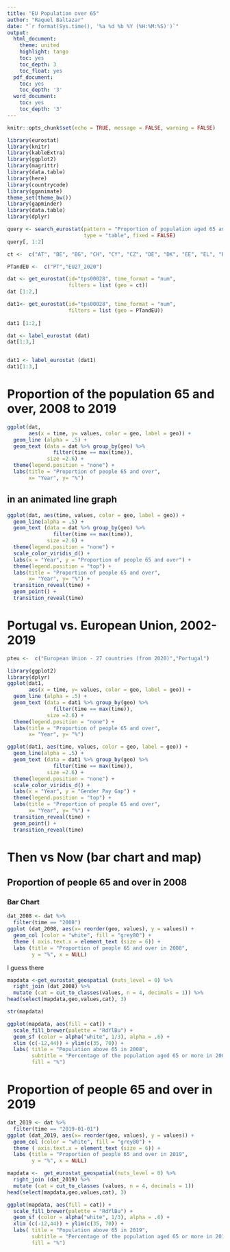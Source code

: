 ```yaml
---
title: "EU Population over 65"
author: "Raquel Baltazar"
date: "`r format(Sys.time(), '%a %d %b %Y (%H:%M:%S)')`"
output:
  html_document:
    theme: united
    highlight: tango
    toc: yes
    toc_depth: 3
    toc_float: yes
  pdf_document:
    toc: yes
    toc_depth: '3'
  word_document:
    toc: yes
    toc_depth: '3'
---
```


```r
knitr::opts_chunk$set(echo = TRUE, message = FALSE, warning = FALSE)
```


```r
library(eurostat)
library(knitr)
library(kableExtra)
library(ggplot2)
library(magrittr)
library(data.table)
library(here)
library(countrycode)
library(gganimate)
theme_set(theme_bw())
library(gapminder)
library(data.table)
library(dplyr)
```

```r

query <- search_eurostat(pattern = "Proportion of population aged 65 and over", 
                         type = "table", fixed = FALSE)
query[, 1:2]
```

```r

ct <-  c("AT", "BE", "BG", "CH", "CY", "CZ", "DE", "DK", "EE", "EL", "ES", "FI", "FR", "HR","HU", "IE", "IS", "IT", "LI", "LT","LU", "LV", "MT", "NL", "NO", "PL", "PT","RO", "SE", "SI", "SK", "UK")

PTandEU <-  c("PT","EU27_2020")
```

```r


dat <- get_eurostat(id="tps00028", time_format = "num", 
                    filters = list (geo = ct))
dat [1:2,]

dat1<- get_eurostat(id="tps00028", time_format = "num", 
                    filters = list (geo = PTandEU))
                    
dat1 [1:2,]

```


```r
dat <- label_eurostat (dat)
dat[1:3,]


dat1 <- label_eurostat (dat1)
dat1[1:3,]
```


# Proportion of the population 65 and over, 2008 to 2019

```r

ggplot(dat, 
       aes(x = time, y= values, color = geo, label = geo)) + 
  geom_line (alpha = .5) +
  geom_text (data = dat %>% group_by(geo) %>% 
               filter(time == max(time)),
             size =2.6) +
  theme(legend.position = "none") + 
  labs(title = "Proportion of people 65 and over",
       x= "Year", y= "%")
```

## in an animated line graph

```r

ggplot(dat, aes(time, values, color = geo, label = geo)) +
  geom_line(alpha = .5) +
  geom_text (data = dat %>% group_by(geo) %>% 
               filter(time == max(time)),
             size =2.6) +
  theme(legend.position = "none") + 
  scale_color_viridis_d() +
  labs(x = "Year", y = "Proportion of people 65 and over") +
  theme(legend.position = "top") + 
  labs(title = "Proportion of people 65 and over",
       x= "Year", y= "%") +
  transition_reveal(time) +
  geom_point() +
  transition_reveal(time)
```


# Portugal vs. European Union, 2002-2019

```r

pteu <-  c("European Union - 27 countries (from 2020)","Portugal")

library(ggplot2)
library(dplyr)
ggplot(dat1, 
       aes(x = time, y= values, color = geo, label = geo)) + 
  geom_line (alpha = .5) +
  geom_text (data = dat1 %>% group_by(geo) %>% 
               filter(time == max(time)),
             size =2.6) +
  theme(legend.position = "none") + 
  labs(title = "Proportion of people 65 and over",
       x= "Year", y= "%")
```



```r

ggplot(dat1, aes(time, values, color = geo, label = geo)) +
  geom_line(alpha = .5) +
  geom_text (data = dat1 %>% group_by(geo) %>% 
               filter(time == max(time)),
             size =2.6) +
  theme(legend.position = "none") + 
  scale_color_viridis_d() +
  labs(x = "Year", y = "Gender Pay Gap") +
  theme(legend.position = "top") + 
  labs(title = "Proportion of people 65 and over",
       x= "Year", y= "%") +
  transition_reveal(time) +
  geom_point() +
  transition_reveal(time)


```

# Then vs Now (bar chart and map)

## Proportion of people 65 and over in 2008

### Bar Chart

```r
dat_2008 <- dat %>% 
  filter(time == "2008")
ggplot (dat_2008, aes(x= reorder(geo, values), y = values)) + 
  geom_col (color = "white", fill = "grey80") + 
  theme ( axis.text.x = element_text (size = 6)) + 
  labs (title = "Proportion of people 65 and over in 2008", 
        y = "%", x = NULL)
```

I guess there

```r

mapdata <-get_eurostat_geospatial (nuts_level = 0) %>%
  right_join (dat_2008) %>% 
  mutate (cat = cut_to_classes(values, n = 4, decimals = 1)) %>% 
head(select(mapdata,geo,values,cat), 3)

```

```r
str(mapdata)
```


```r
ggplot(mapdata, aes(fill = cat)) + 
  scale_fill_brewer(palette = "RdYlBu") + 
  geom_sf (color = alpha("white", 1/3), alpha = .6) + 
  xlim (c(-12,44)) + ylim(c(35, 70)) + 
  labs( title = "Population above 65 in 2008",
        subtitle = "Percentage of the population aged 65 or more in 2008",
        fill = "%")
```

# Proportion of people 65 and over in 2019

```r

dat_2019 <- dat %>% 
  filter(time == "2019-01-01")
ggplot (dat_2019, aes(x= reorder(geo, values), y = values)) + 
  geom_col (color = "white", fill = "grey80") + 
  theme ( axis.text.x = element_text (size = 6)) + 
  labs (title = "Proportion of people 65 and over in 2019", 
        y = "%", x = NULL)
```


```r

mapdata <-  get_eurostat_geospatial(nuts_level = 0) %>% 
  right_join (dat_2019) %>% 
  mutate (cat = cut_to_classes (values, n = 4, decimals = 1))
head(select(mapdata,geo,values,cat), 3)

```


```r
ggplot(mapdata, aes(fill = cat)) + 
  scale_fill_brewer(palette = "RdYlBu") + 
  geom_sf (color = alpha("white", 1/3), alpha = .6) + 
  xlim (c(-12,44)) + ylim(c(35, 70)) + 
  labs( title = "Population above 65 in 2019",
        subtitle = "Percentage of the population aged 65 or more in 2019",
        fill = "%")
```


